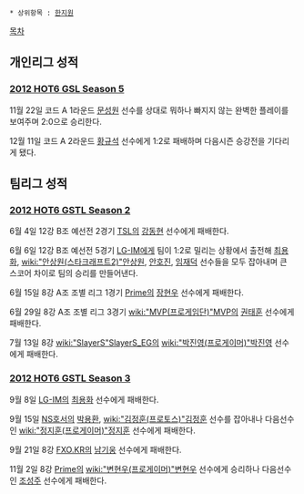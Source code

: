  * 상위항목 : [[한지원]]

[[목차]]

== 개인리그 성적 ==
=== [[2012 HOT6 GSL Season 5]] ===
11월 22일 코드 A 1라운드 [[문성원]] 선수를 상대로 뭐하나 빠지지 않는 완벽한 플레이를 보여주며 2:0으로 승리한다.

12월 11일 코드 A 2라운드 [[황규석]] 선수에게 1:2로 패배하며 다음시즌 승강전을 기다리게 됐다.
== 팀리그 성적 ==
=== [[2012 HOT6 GSTL Season 2]] ===
6월 4일 12강 B조 예선전 2경기 [[TSL]]의 [[강동현]] 선수에게 패배한다.

6월 6일 12강 B조 예선전 5경기 [[LG-IM]]에게 팀이 1:2로 밀리는 상황에서 출전해 [[최용화]], [[wiki:"안상원(스타크래프트2)"안상원]], [[안호진]], [[임재덕]] 선수들을 모두 잡아내며 큰 스코어 차이로 팀의 승리를 만들어낸다. 

6월 15일 8강 A조 조별 리그 1경기 [[Prime]]의 [[장현우]] 선수에게 패배한다.

6월 29일 8강 A조 조별 리그 3경기 [[wiki:"MVP(프로게임단)"MVP]]의 [[권태훈]] 선수에게 패배한다.

7월 13일 8강 [[wiki:"SlayerS"SlayerS_EG]]의 [[wiki:"박진영(프로게이머)"박진영]] 선수에게 패배한다.
=== [[2012 HOT6 GSTL Season 3]] ===
9월 8일 [[LG-IM]]의 [[최용화]] 선수에게 패배한다.

9월 15일 [[NS호서]]의 [[박용환]], [[wiki:"김정훈(프로토스)"김정훈]] 선수를 잡아내나 다음선수인 [[wiki:"정지훈(프로게이머)"정지훈]] 선수에게 패배한다.

9월 21일 8강 [[FXO.KR]]의 [[남기웅]] 선수에게 패배한다.

11월 2일 8강 [[Prime]]의 [[wiki:"변현우(프로게이머)"변현우]] 선수에게 승리하나 다음선수인 [[조성주]] 선수에게 패배한다.
